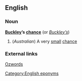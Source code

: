 ==English==
===Noun===
'''[[Buckley]]’s [[chance]]''' (or ''[[Buckley’s]]'')

#(''Australian'') A very [[small]] [[chance]]

===External links===
[http://www.anu.edu.au/ANDC/Ozwords/Oct%202000/Buckley%27s.html Ozwords]

[[Category:English eponyms]]